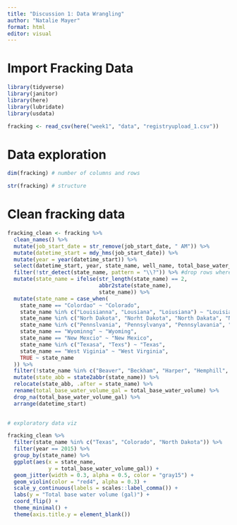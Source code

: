 ```yaml
---
title: "Discussion 1: Data Wrangling"
author: "Natalie Mayer"
format: html
editor: visual
---
```


# Import Fracking Data
```r
library(tidyverse)
library(janitor)
library(here) 
library(lubridate)
library(usdata)

fracking <- read_csv(here("week1", "data", "registryupload_1.csv"))
```

# Data exploration 
```r
dim(fracking) # number of columns and rows 

str(fracking) # structure 
```


# Clean fracking data 
```r
fracking_clean <- fracking %>%
  clean_names() %>%
  mutate(job_start_date = str_remove(job_start_date, " AM")) %>%
  mutate(datetime_start = mdy_hms(job_start_date)) %>%
  mutate(year = year(datetime_start)) %>%
  select(datetime_start, year, state_name, well_name, total_base_water_volume) %>%
  filter(!str_detect(state_name, pattern = "\\?")) %>% #drop rows where state name ends in a question mark 
  mutate(state_name = ifelse(str_length(state_name) == 2, 
                             abbr2state(state_name), 
                             state_name)) %>%
  mutate(state_name = case_when(
    state_name == "Colordao" ~ "Colorado", 
    state_name %in% c("Louisianna", "Lousiana", "Loiusiana") ~ "Louisiana", 
    state_name %in% c("Norh Dakota", "Norht Dakota", "North Dakata", "North Dakotta", "Noth Dakota") ~ "North Dakota", 
    state_name %in% c("Pennslvania", "Pennsylvanya", "Pennsylavania", "Penssylvania") ~ "Pennsylvania",
    state_name == "Wyominng" ~ "Wyoming",
    state_name == "New Mexcio" ~ "New Mexico", 
    state_name %in% c("Texasa", "Texs") ~ "Texas", 
    state_name == "West Viginia" ~ "West Virginia", 
    TRUE ~ state_name
  )) %>%
  filter(!state_name %in% c("Beaver", "Beckham", "Harper", "Hemphill", "Midland", "Red River", "Roosevelt", "Rusk", "State", "Ward")) %>%
  mutate(state_abb = state2abbr(state_name)) %>%
  relocate(state_abb, .after = state_name) %>%
  rename(total_base_water_volume_gal = total_base_water_volume) %>%
  drop_na(total_base_water_volume_gal) %>%
  arrange(datetime_start)
  
```


```r
# exploratory data viz 

fracking_clean %>%
  filter(state_name %in% c("Texas", "Colorado", "North Dakota")) %>%
  filter(year == 2015) %>%
  group_by(state_name) %>%
  ggplot(aes(x = state_name, 
             y = total_base_water_volume_gal)) + 
  geom_jitter(width = 0.3, alpha = 0.5, color = "gray15") + 
  geom_violin(color = "red4", alpha = 0.3) + 
  scale_y_continuous(labels = scales::label_comma()) + 
  labs(y = "Total base water volume (gal)") + 
  coord_flip() + 
  theme_minimal() + 
  theme(axis.title.y = element_blank())
```


